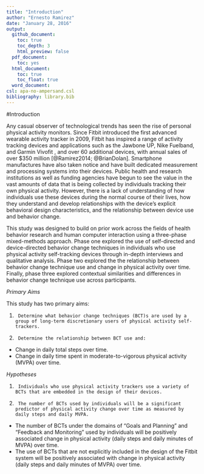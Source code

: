 ```yaml
---
title: "Introduction"
author: "Ernesto Ramirez"
date: "January 28, 2016"
output:
  github_document:
    toc: true
    toc_depth: 3
    html_preview: false
  pdf_document:
    toc: yes
  html_document:
    toc: true
    toc_float: true
  word_document:
csl: apa-no-ampersand.csl
bibliography: library.bib
---
```

#Introduction

Any casual observer of technological trends has seen the rise of personal physical activity monitors. Since Fitbit introduced the first advanced wearable activity tracker in 2009, Fitbit has inspired a range of activity tracking devices and applications such as the Jawbone UP, Nike Fuelband, and Garmin Vivofit , and over 60 additional devices, with annual sales of  over $350 million [@Ramirez2014; @BrianDolan]. Smartphone manufactures have also taken notice and have built dedicated measurement and processing systems into their devices. Public health and research institutions as well as funding agencies have begun to see the value in the vast amounts of data that is being collected by individuals tracking their own physical activity. However, there is a lack of understanding of how individuals use these devices during the normal course of their lives, how they understand and develop relationships with the device’s explicit behavioral design characteristics, and the relationship between device use and behavior change.

This study was designed to build on prior work across the fields of health behavior research and human computer interaction using a three-phase mixed-methods approach. Phase one explored the use of self-directed and device-directed behavior change techniques in individuals who use physical activity self-tracking devices through in-depth interviews and qualitative analysis. Phase two explored the the relationship between behavior change technique use and change in physical activity over time. Finally, phase three explored contextual similarities and differences in behavior change technique use across participants.

_Primary Aims_

This study has two primary aims:

1.		Determine what behavior change techniques (BCT)s are used by a group of long-term discretionary users of physical activity self-trackers.

2.		Determine the relationship between BCT use and:
  +	Change in daily total steps over time.
  +	Change in daily time spent in moderate-to-vigorous physical activity (MVPA) over time.

_Hypotheses_

1.		Individuals who use physical activity trackers use a variety of BCTs that are embedded in the design of their devices.

2.		The number of BCTs used by individuals will be a significant predictor of physical activity change over time as measured by daily steps and daily MVPA.
+ The number of BCTs under the domains of “Goals and Planning” and “Feedback and Monitoring” used by individuals will be positively associated change in physical activity (daily steps and daily minutes of MVPA) over time.
+ The use of BCTs that are not explicitly included in the design of the Fitbit system will be positively associated with change in physical activity (daily steps and daily minutes of MVPA) over time.
